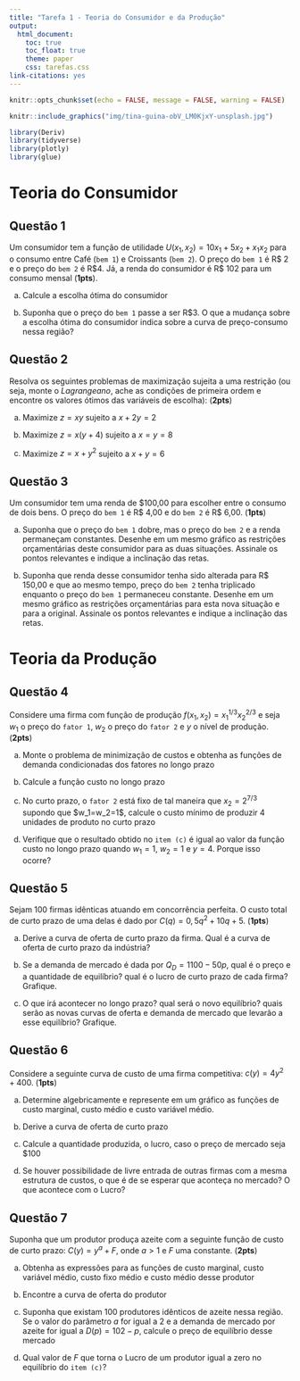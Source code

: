 ```yaml
---
title: "Tarefa 1 - Teoria do Consumidor e da Produção"
output: 
  html_document:
    toc: true
    toc_float: true
    theme: paper
    css: tarefas.css
link-citations: yes
---
```


```r
knitr::opts_chunk$set(echo = FALSE, message = FALSE, warning = FALSE)
```

```r

knitr::include_graphics("img/tina-guina-obV_LM0KjxY-unsplash.jpg")

library(Deriv)
library(tidyverse)
library(plotly)
library(glue)

```

# Teoria do Consumidor

## Questão 1

Um consumidor tem a função de utilidade $U(x_1,x_2)=10x_1+5x_2+x_1x_2$ para o consumo entre Café (`bem 1`) e Croissants (`bem 2`). O preço do `bem 1` é R\$ 2 e o preço do `bem 2` é R\$4. Já, a renda do consumidor é R\$ 102 para um consumo mensal (**1pts**).

a)  Calcule a escolha ótima do consumidor

b)  Suponha que o preço do `bem 1` passe a ser R\$3. O que a mudança sobre a escolha ótima do consumidor indica sobre a curva de preço-consumo nessa região?

## Questão 2

Resolva os seguintes problemas de maximização sujeita a uma restrição (ou seja, monte o *Lagrangeano*, ache as condições de primeira ordem e encontre os valores ótimos das variáveis de escolha): (**2pts**)

a)  Maximize $z=xy$ sujeito a $x+2y=2$

b)  Maximize $z=x(y+4)$ sujeito a $x=y=8$

c)  Maximize $z=x+y^2$ sujeito a $x+y=6$

## Questão 3

Um consumidor tem uma renda de \$100,00 para escolher entre o consumo de dois bens. O preço do `bem 1` é R\$ 4,00 e do `bem 2` é R\$ 6,00. (**1pts**)

a)  Suponha que o preço do `bem 1` dobre, mas o preço do `bem 2` e a renda permaneçam constantes. Desenhe em um mesmo gráfico as restrições orçamentárias deste consumidor para as duas situações. Assinale os pontos relevantes e indique a inclinação das retas.

b)  Suponha que renda desse consumidor tenha sido alterada para R\$ 150,00 e que ao mesmo tempo, preço do `bem 2` tenha triplicado enquanto o preço do `bem 1` permaneceu constante. Desenhe em um mesmo gráfico as restrições orçamentárias para esta nova situação e para a original. Assinale os pontos relevantes e indique a inclinação das retas.

# Teoria da Produção

## Questão 4

Considere uma firma com função de produção $f(x_1,x_2)=x_1^{1/3}x_2^{2/3}$ e seja $w_1$ o preço do `fator 1`, $w_2$ o preço do `fator 2` e $y$ o nível de produção. (**2pts**)

a)  Monte o problema de minimização de custos e obtenha as funções de demanda condicionadas dos fatores no longo prazo

b)  Calcule a função custo no longo prazo

c)  No curto prazo, o `fator 2` está fixo de tal maneira que $x_2=2^{7/3}$ supondo que \$w_1=w_2=1\$, calcule o custo mínimo de produzir $4$ unidades de produto no curto prazo

d)  Verifique que o resultado obtido no `item (c)` é igual ao valor da função custo no longo prazo quando $w_1=1$, $w_2=1$ e $y=4$. Porque isso ocorre?

## Questão 5

Sejam 100 firmas idênticas atuando em concorrência perfeita. O custo total de curto prazo de uma delas é dado por $C(q)=0,5q^2+10q+5$. (**1pts**)

a)  Derive a curva de oferta de curto prazo da firma. Qual é a curva de oferta de curto prazo da indústria?

b)  Se a demanda de mercado é dada por $Q_D=1100-50p$, qual é o preço e a quantidade de equilíbrio? qual é o lucro de curto prazo de cada firma? Grafique.

c)  O que irá acontecer no longo prazo? qual será o novo equilíbrio? quais serão as novas curvas de oferta e demanda de mercado que levarão a esse equilíbrio? Grafique.

## Questão 6

Considere a seguinte curva de custo de uma firma competitiva: $c(y)=4y^2+400$. (**1pts**)

a)  Determine algebricamente e represente em um gráfico as funções de custo marginal, custo médio e custo variável médio.

b)  Derive a curva de oferta de curto prazo

c)  Calcule a quantidade produzida, o lucro, caso o preço de mercado seja \$100

d)  Se houver possibilidade de livre entrada de outras firmas com a mesma estrutura de custos, o que é de se esperar que aconteça no mercado? O que acontece com o Lucro?

## Questão 7

Suponha que um produtor produça azeite com a seguinte função de custo de curto prazo: $C(y)=y^{a}+F$, onde $a>1$ e $F$ uma constante. (**2pts**)

a)  Obtenha as expressões para as funções de custo marginal, custo variável médio, custo fixo médio e custo médio desse produtor

b)  Encontre a curva de oferta do produtor

c)  Suponha que existam 100 produtores idênticos de azeite nessa região. Se o valor do parâmetro $a$ for igual a 2 e a demanda de mercado por azeite for igual a $D(p)=102-p$, calcule o preço de equilíbrio desse mercado

d)  Qual valor de $F$ que torna o Lucro de um produtor igual a zero no equilíbrio do `item (c)`?
